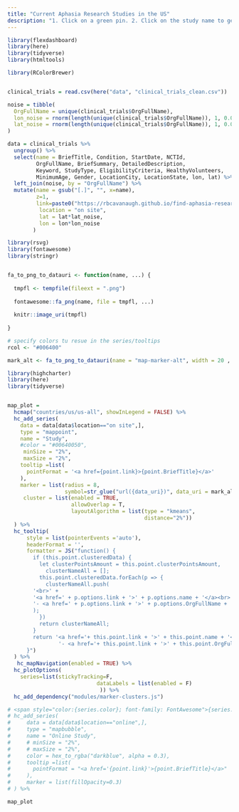 ```yaml
---
title: "Current Aphasia Research Studies in the US"
description: "1. Click on a green pin. 2. Click on the study name to get more information."
---
```


```r
library(flexdashboard)
library(here)
library(tidyverse)
library(htmltools)

library(RColorBrewer)


clinical_trials = read.csv(here("data", "clinical_trials_clean.csv"))

noise = tibble(
  OrgFullName = unique(clinical_trials$OrgFullName),
  lon_noise = rnorm(length(unique(clinical_trials$OrgFullName)), 1, 0.001),
  lat_noise = rnorm(length(unique(clinical_trials$OrgFullName)), 1, 0.001)
)

data = clinical_trials %>%
  ungroup() %>%
  select(name = BriefTitle, Condition, StartDate, NCTId,
         OrgFullName, BriefSummary, DetailedDescription,
         Keyword, StudyType, EligibilityCriteria, HealthyVolunteers,
         MinimumAge, Gender, LocationCity, LocationState, lon, lat) %>%
  left_join(noise, by = "OrgFullName") %>%
  mutate(name = gsub("[.]", "", x=name),
         z=1,
         link=paste0("https://rbcavanaugh.github.io/find-aphasia-research/list_view.html#",NCTId),
          location = "on site",
          lat = lat*lat_noise,
          lon = lon*lon_noise
        )

library(rsvg)
library(fontawesome)
library(stringr)


fa_to_png_to_datauri <- function(name, ...) {
  
  tmpfl <- tempfile(fileext = ".png")
  
  fontawesome::fa_png(name, file = tmpfl, ...)
  
  knitr::image_uri(tmpfl)
  
}

# specify colors tu resue in the series/tooltips
rcol <- "#006400"

mark_alt <- fa_to_png_to_datauri(name = "map-marker-alt", width = 20 , fill = rcol)


```


```r
library(highcharter)
library(here)
library(tidyverse)


map_plot = 
  hcmap("countries/us/us-all", showInLegend = FALSE) %>%
  hc_add_series(
    data = data[data$location=="on site",], 
    type = "mappoint",
    name = "Study", 
    #color = "#00640050",
     minSize = "2%",
     maxSize = "2%",
    tooltip =list(
      pointFormat = '<a href={point.link}>{point.BriefTitle}</a>'
    ),
    marker = list(radius = 8,
                  symbol=str_glue("url({data_uri})", data_uri = mark_alt)),
     cluster = list(enabled = TRUE,
                    allowOverlap = T,
                    layoutAlgorithm = list(type = "kmeans",
                                           distance="2%"))
  ) %>%
  hc_tooltip(
      style = list(pointerEvents ='auto'),
      headerFormat = '',
      formatter = JS("function() {
        if (this.point.clusteredData) {
          let clusterPointsAmount = this.point.clusterPointsAmount,
            clusterNameAll = [];
          this.point.clusteredData.forEach(p => {
            clusterNameAll.push(
        '<br>' +
        '<a href=' + p.options.link + '>' + p.options.name + '</a><br>' +
        '- <a href=' + p.options.link + '>' + p.options.OrgFullName + '</a><br>'
        );
          })
          return clusterNameAll;
        }
        return '<a href='+ this.point.link + '>' + this.point.name + '</a><br>' +
                '- <a href='+ this.point.link + '>' + this.point.OrgFullName + '</a><br>';
      }")
  ) %>%
   hc_mapNavigation(enabled = TRUE) %>%
  hc_plotOptions(
    series=list(stickyTracking=F,
                            dataLabels = list(enabled = F)
                             )) %>%
  hc_add_dependency("modules/marker-clusters.js")

# <span style="color:{series.color}; font-family: FontAwesome">{series.options.icon}</span>
# hc_add_series(
#     data = data[data$location=="online",], 
#     type = "mapbubble",
#     name = "Online Study", 
#     # minSize = "2%",
#     # maxSize = "2%",
#     color = hex_to_rgba("darkblue", alpha = 0.3),
#     tooltip =list(
#       pointFormat = "<a href='{point.link}'>{point.BriefTitle}</a>"
#     ),
#     marker = list(fillOpacity=0.3)
# ) %>%

```

    
```r
map_plot
```
   

